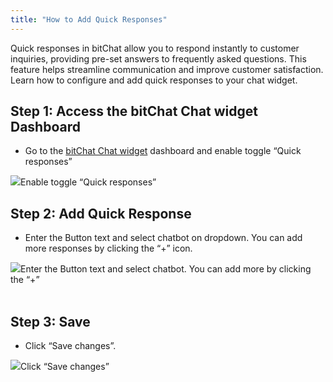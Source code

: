 ```yaml
---
title: "How to Add Quick Responses"
---
```


Quick responses in bitChat allow you to respond instantly to customer inquiries, providing pre-set answers to frequently asked questions. This feature helps streamline communication and improve customer satisfaction. Learn how to configure and add quick responses to your chat widget.

## **Step 1:** Access the bitChat Chat widget Dashboard

* Go to the [bitChat Chat widget](https://app.bitbybit.studio/bitchat/wa-widget) dashboard and enable toggle “Quick responses”  


![](https://cdn.prod.website-files.com/659655f5b20d395a5c69efcf/66ff500711dd23cdd5b67c06_AD_4nXe5FATpkPLNVjTMqguKPbNhQ5aIlEV76FBkbu9VudC9avHqiL-cgKOskXYMJbgUgFQzmTP2vA3yH7kPLQ6hhoL4MSxdj0hMhFXcKo2j9OKDVnxbypPcoQrcA4fsF2j_mjcOJSKH8OLf9-ND--jIjL3-Y5Q.png)Enable toggle “Quick responses”‍

## **Step 2:** Add Quick Response

* Enter the Button text and select chatbot on dropdown. You can add more responses by clicking the “+” icon.  


![](https://cdn.prod.website-files.com/659655f5b20d395a5c69efcf/66ff500858bdd9f9b44aeef0_AD_4nXdJ1qYufdL2HXBaRPL7ZeilQRsW0IBCZAh3N2v7FQNiOEanLPplqsdZE_HSvJHTEuDx26xf1YVq5E_selTVgrQfojmc6Vg2i3N7MvZX6rU7zNn5oTSa1iGsaKm-mMSRVg809bxyjtxQba-4iSXJEzd_Tz73.png)Enter the Button text and select chatbot. You can add more by clicking the “+”  
‍

## **Step 3:** Save

* Click “Save changes”.  


![](https://cdn.prod.website-files.com/659655f5b20d395a5c69efcf/66ff4e96dd07492f0ca27318_66fe685d5d78b249df1e1da0_AD_4nXfMEwmXptvBBdLzfO3EOuB2nz-Jx9Z2kxQrFCB-ra5eKGv4mcrmBYlkXxIUEfNxIcFo514grcgpErcE6zCgQxvY5ld1RUDFcgMDPc_4q3Yr8PqwnTVec3-hIrTFq5FGJc4lfzn1bj3JlWeJHPfneFldX-pb.png)Click “Save changes”
